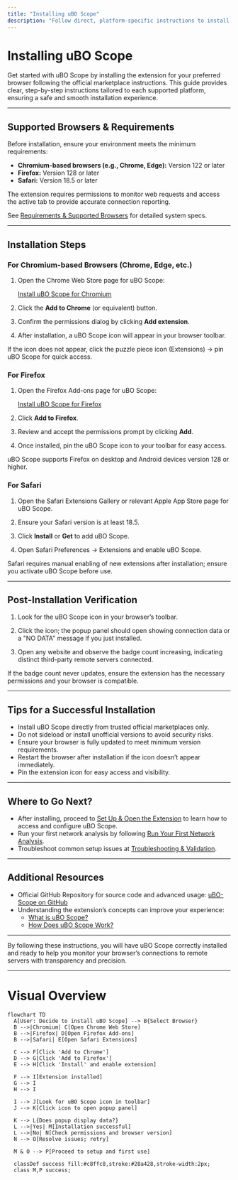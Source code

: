 ```yaml
---
title: "Installing uBO Scope"
description: "Follow direct, platform-specific instructions to install uBO Scope through official browser extension marketplaces. Includes links, visual cues, and guidance for Chrome, Firefox, and Safari, ensuring a quick and safe setup."
---
```


# Installing uBO Scope

Get started with uBO Scope by installing the extension for your preferred browser following the official marketplace instructions. This guide provides clear, step-by-step instructions tailored to each supported platform, ensuring a safe and smooth installation experience.

---

## Supported Browsers & Requirements

Before installation, ensure your environment meets the minimum requirements:

- **Chromium-based browsers (e.g., Chrome, Edge):** Version 122 or later
- **Firefox:** Version 128 or later
- **Safari:** Version 18.5 or later

The extension requires permissions to monitor web requests and access the active tab to provide accurate connection reporting.

See [Requirements & Supported Browsers](../getting-started/installation-essentials/requirements-and-supported-browsers) for detailed system specs.

---

## Installation Steps

### For Chromium-based Browsers (Chrome, Edge, etc.)

1. Open the Chrome Web Store page for uBO Scope:

   [Install uBO Scope for Chromium](https://chromewebstore.google.com/detail/ubo-scope/bbdpgcaljkaaigfcomhidmneffjjjfgp)

2. Click the **Add to Chrome** (or equivalent) button.

3. Confirm the permissions dialog by clicking **Add extension**.

4. After installation, a uBO Scope icon will appear in your browser toolbar.

<Tip>
If the icon does not appear, click the puzzle piece icon (Extensions) -> pin uBO Scope for quick access.
</Tip>


### For Firefox

1. Open the Firefox Add-ons page for uBO Scope:

   [Install uBO Scope for Firefox](https://addons.mozilla.org/firefox/addon/ubo-scope/)

2. Click **Add to Firefox**.

3. Review and accept the permissions prompt by clicking **Add**.

4. Once installed, pin the uBO Scope icon to your toolbar for easy access.

<Note>
uBO Scope supports Firefox on desktop and Android devices version 128 or higher.
</Note>


### For Safari

1. Open the Safari Extensions Gallery or relevant Apple App Store page for uBO Scope.

2. Ensure your Safari version is at least 18.5.

3. Click **Install** or **Get** to add uBO Scope.

4. Open Safari Preferences → Extensions and enable uBO Scope.

<Warning>
Safari requires manual enabling of new extensions after installation; ensure you activate uBO Scope before use.
</Warning>

---

## Post-Installation Verification

1. Look for the uBO Scope icon in your browser’s toolbar.

2. Click the icon; the popup panel should open showing connection data or a "NO DATA" message if you just installed.

3. Open any website and observe the badge count increasing, indicating distinct third-party remote servers connected.

<Check>
If the badge count never updates, ensure the extension has the necessary permissions and your browser is compatible.
</Check>

---

## Tips for a Successful Installation

- Install uBO Scope directly from trusted official marketplaces only.
- Do not sideload or install unofficial versions to avoid security risks.
- Ensure your browser is fully updated to meet minimum version requirements.
- Restart the browser after installation if the icon doesn’t appear immediately.
- Pin the extension icon for easy access and visibility.

---

## Where to Go Next?

- After installing, proceed to [Set Up & Open the Extension](../getting-started/configuration-first-use/initial-setup-and-access) to learn how to access and configure uBO Scope.
- Run your first network analysis by following [Run Your First Network Analysis](../getting-started/configuration-first-use/running-your-first-check).
- Troubleshoot common setup issues at [Troubleshooting & Validation](../getting-started/configuration-first-use/quick-troubleshooting).

---

## Additional Resources

- Official GitHub Repository for source code and advanced usage: [uBO-Scope on GitHub](https://github.com/gorhill/uBO-Scope)
- Understanding the extension’s concepts can improve your experience:
  - [What is uBO Scope?](../../overview/about-ubo-scope/what-is-ubo-scope)
  - [How Does uBO Scope Work?](../../overview/core-concepts-architecture/how-ubo-scope-works)

---

By following these instructions, you will have uBO Scope correctly installed and ready to help you monitor your browser’s connections to remote servers with transparency and precision.


---

# Visual Overview

```mermaid
flowchart TD
  A[User: Decide to install uBO Scope] --> B{Select Browser}
  B -->|Chromium| C[Open Chrome Web Store]
  B -->|Firefox| D[Open Firefox Add-ons]
  B -->|Safari| E[Open Safari Extensions]

  C --> F[Click 'Add to Chrome']
  D --> G[Click 'Add to Firefox']
  E --> H[Click 'Install' and enable extension]

  F --> I[Extension installed]
  G --> I
  H --> I

  I --> J[Look for uBO Scope icon in toolbar]
  J --> K[Click icon to open popup panel]

  K --> L{Does popup display data?}
  L -->|Yes| M[Installation successful]
  L -->|No| N[Check permissions and browser version]
  N --> O[Resolve issues; retry]

  M & O --> P[Proceed to setup and first use]

  classDef success fill:#c8ffc8,stroke:#28a428,stroke-width:2px;
  class M,P success;
```
